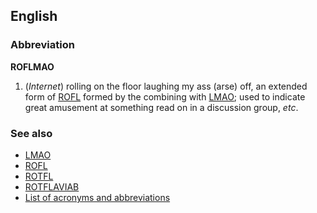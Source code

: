 ==English==
===Abbreviation===
'''ROFLMAO'''

#(''Internet'') rolling on the floor laughing my ass (arse) off, an extended form of [[ROFL]] formed by the combining with [[LMAO]]; used to indicate great amusement at something read on in a discussion group, ''etc''.

===See also===
*[[LMAO]]
*[[ROFL]]
*[[ROTFL]]
*[[ROTFLAVIAB]]
*[[Wiktionary:List of acronyms and abbreviations|List of acronyms and abbreviations]]